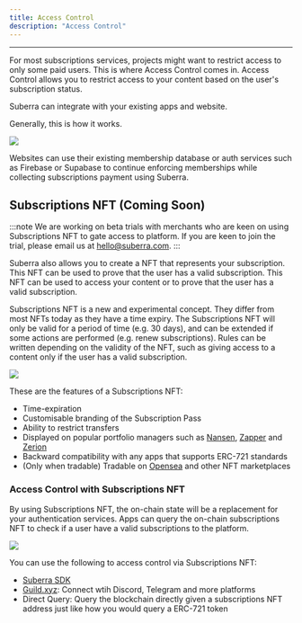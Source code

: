 ```yaml
---
title: Access Control
description: "Access Control"
---
```



---

For most subscriptions services, projects might want to restrict access to only some paid users. This is where Access Control comes in. Access Control allows you to restrict access to your content based on the user's subscription status.

Suberra can integrate with your existing apps and website.

Generally, this is how it works.

<div style={{ flexBasis: "300px", flexGrow: "1", textAlign: "center" }}>
  <img src={Image2} style={{ alignSelf: "center", maxWidth: "100%" }} />
</div>

Websites can use their existing membership database or auth services such as Firebase or Supabase to continue enforcing memberships while collecting subscriptions payment using Suberra.

## Subscriptions NFT (Coming Soon)

:::note
We are working on beta trials with merchants who are keen on using Subscriptions NFT to gate access to platform. If you are keen to join the trial, please email us at hello@suberra.com.
:::

Suberra also allows you to create a NFT that represents your subscription. This NFT can be used to prove that the user has a valid subscription. This NFT can be used to access your content or to prove that the user has a valid subscription.

Subscriptions NFT is a new and experimental concept. They differ from most NFTs today as they have a time expiry. The Subscriptions NFT will only be valid for a period of time (e.g. 30 days), and can be extended if some actions are performed (e.g. renew subscriptions). Rules can be written depending on the validity of the NFT, such as giving access to a content only if the user has a valid subscription.

<div style={{ flexBasis: "300px", flexGrow: "1", textAlign: "center" }}>
  <img src={Image1} style={{ alignSelf: "center", maxWidth: "100%" }} />
</div>

These are the features of a Subscriptions NFT:

- Time-expiration
- Customisable branding of the Subscription Pass
- Ability to restrict transfers
- Displayed on popular portfolio managers such as [Nansen](https://portfolio.nansen.ai/), [Zapper](https://zapper.fi) and [Zerion](https://zerion.io)
- Backward compatibility with any apps that supports ERC-721 standards
- (Only when tradable) Tradable on [Opensea](https://opensea.io/) and other NFT marketplaces

### Access Control with Subscriptions NFT

By using Subscriptions NFT, the on-chain state will be a replacement for your authentication services. Apps can query the on-chain subscriptions NFT to check if a user have a valid subscriptions to the platform.

<div style={{ flexBasis: "300px", flexGrow: "1", textAlign: "center" }}>
  <img src={Image3} style={{ alignSelf: "center", maxWidth: "100%" }} />
</div>

You can use the following to access control via Subscriptions NFT:

- [Suberra SDK](../integration/sdk)
- [Guild.xyz](guild.xyz): Connect wtih Discord, Telegram and more platforms
- Direct Query: Query the blockchain directly given a subscriptions NFT address just like how you would query a ERC-721 token

